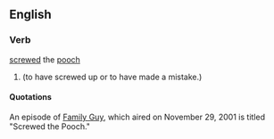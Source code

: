 ==English==

===Verb===
[[screwed]] the [[pooch]] 

# {{past of|screw the pooch}} {{slang}} (to have screwed up or to have made a mistake.)

====Quotations====
An episode of [[Family Guy]], which aired on November 29, 2001 is titled "Screwed the Pooch."